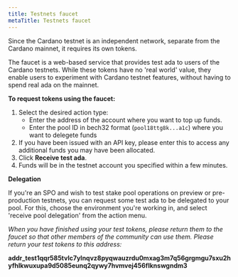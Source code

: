 ```yaml
---
title: Testnets faucet
metaTitle: Testnets faucet
---
```



Since the Cardano testnet is an independent network, separate from the Cardano
mainnet, it requires its own tokens.

The faucet is a web-based service that provides test ada to users of the Cardano
testnets. While these tokens have no 'real world' value, they enable users to
experiment with Cardano testnet features, without having to spend real ada on
the mainnet.

**To request tokens using the faucet:**

1. Select the desired action type:
   - Enter the address of the account where you want to top up funds.
   - Enter the pool ID in bech32 format (`pool18ttg8k...a1c`) where you want to
     delegete funds
2. If you have been issued with an API key, please enter this to access any
   additional funds you may have been allocated.
3. Click **Receive test ada**.
4. Funds will be in the testnet account you specified within a few minutes.

**Delegation**

If you're an SPO and wish to test stake pool operations on preview or
pre-production testnets, you can request some test ada to be delegated to your
pool. For this, choose the environment you're working in, and select 'receive
pool delegation' from the action menu.

<Faucet />

_When you have finished using your test tokens, please return them to the faucet
so that other members of the community can use them. Please return your test
tokens to this address:_

**addr_test1qqr585tvlc7ylnqvz8pyqwauzrdu0mxag3m7q56grgmgu7sxu2hyfhlkwuxupa9d5085eunq2qywy7hvmvej456flknswgndm3**
